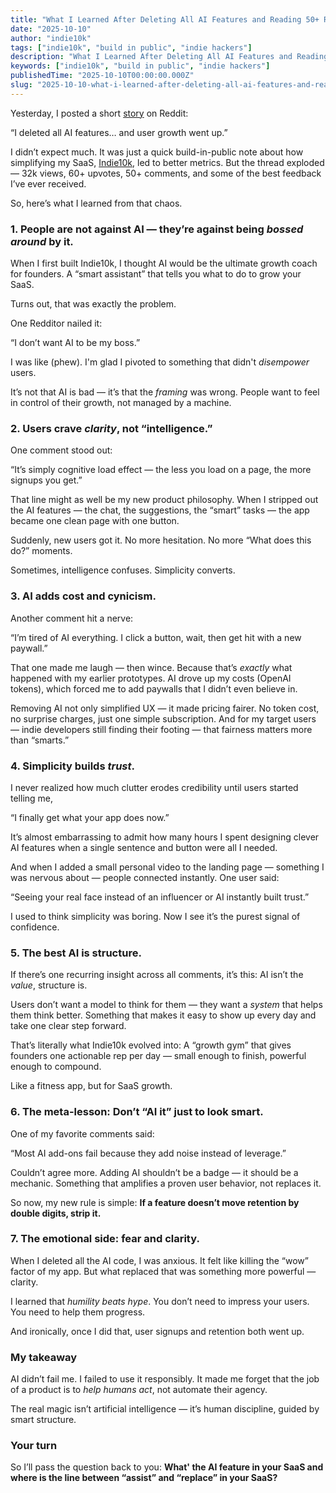 ```yaml
---
title: "What I Learned After Deleting All AI Features and Reading 50+ Reddit Comments"
date: "2025-10-10"
author: "indie10k"
tags: ["indie10k", "build in public", "indie hackers"]
description: "What I Learned After Deleting All AI Features and Reading 50+ Reddit Comments"
keywords: ["indie10k", "build in public", "indie hackers"]
publishedTime: "2025-10-10T00:00:00.000Z"
slug: "2025-10-10-what-i-learned-after-deleting-all-ai-features-and-reading-50-reddit-comments-x1Mj7j8elyEhys1M5Prk"
---
```


Yesterday, I posted a short [story](https://www.reddit.com/r/SaaS/comments/1o2j9gh/i_deleted_all_ai_features_and_user_growth_went_up/) on Reddit:

“I deleted all AI features… and user growth went up.”

I didn’t expect much. It was just a quick build-in-public note about how simplifying my SaaS, [Indie10k](https://indie10k.com), led to better metrics.
But the thread exploded — 32k views, 60+ upvotes, 50+ comments, and some of the best feedback I’ve ever received.

So, here’s what I learned from that chaos.
### 1. People are not against AI — they’re against being *bossed around* by it.

When I first built Indie10k, I thought AI would be the ultimate growth coach for founders.
A “smart assistant” that tells you what to do to grow your SaaS.

Turns out, that was exactly the problem.

One Redditor nailed it:

“I don’t want AI to be my boss.”

I was like (phew).
I'm glad I pivoted to something that didn't *disempower* users.

It’s not that AI is bad — it’s that the *framing* was wrong.
People want to feel in control of their growth, not managed by a machine.
### 2. Users crave *clarity*, not “intelligence.”

One comment stood out:

“It’s simply cognitive load effect — the less you load on a page, the more signups you get.”

That line might as well be my new product philosophy.
When I stripped out the AI features — the chat, the suggestions, the “smart” tasks — the app became one clean page with one button.

Suddenly, new users got it.
No more hesitation. No more “What does this do?” moments.

Sometimes, intelligence confuses. Simplicity converts.
### 3. AI adds cost and cynicism.

Another comment hit a nerve:

“I’m tired of AI everything. I click a button, wait, then get hit with a new paywall.”

That one made me laugh — then wince.
Because that’s *exactly* what happened with my earlier prototypes.
AI drove up my costs (OpenAI tokens), which forced me to add paywalls that I didn’t even believe in.

Removing AI not only simplified UX — it made pricing fairer.
No token cost, no surprise charges, just one simple subscription.
And for my target users — indie developers still finding their footing — that fairness matters more than “smarts.”
### 4. Simplicity builds *trust*.

I never realized how much clutter erodes credibility until users started telling me,

“I finally get what your app does now.”

It’s almost embarrassing to admit how many hours I spent designing clever AI features when a single sentence and button were all I needed.

And when I added a small personal video to the landing page — something I was nervous about — people connected instantly.
One user said:

“Seeing your real face instead of an influencer or AI instantly built trust.”

I used to think simplicity was boring.
Now I see it’s the purest signal of confidence.
### 5. The best AI is structure.

If there’s one recurring insight across all comments, it’s this:
AI isn’t the *value*, structure is.

Users don’t want a model to think for them — they want a *system* that helps them think better.
Something that makes it easy to show up every day and take one clear step forward.

That’s literally what Indie10k evolved into:
A “growth gym” that gives founders one actionable rep per day — small enough to finish, powerful enough to compound.

Like a fitness app, but for SaaS growth.
### 6. The meta-lesson: Don’t “AI it” just to look smart.

One of my favorite comments said:

“Most AI add-ons fail because they add noise instead of leverage.”

Couldn’t agree more.
Adding AI shouldn’t be a badge — it should be a mechanic.
Something that amplifies a proven user behavior, not replaces it.

So now, my new rule is simple:
**If a feature doesn’t move retention by double digits, strip it.**
### 7. The emotional side: fear and clarity.

When I deleted all the AI code, I was anxious.
It felt like killing the “wow” factor of my app.
But what replaced that was something more powerful — clarity.

I learned that *humility beats hype*.
You don’t need to impress your users. You need to help them progress.

And ironically, once I did that, user signups and retention both went up.
### My takeaway

AI didn’t fail me. I failed to use it responsibly.
It made me forget that the job of a product is to *help humans act*, not automate their agency.

The real magic isn’t artificial intelligence — it’s human discipline, guided by smart structure.
### Your turn

So I’ll pass the question back to you:
**What' the AI feature in your SaaS and where is the line between “assist” and “replace” in your SaaS?**